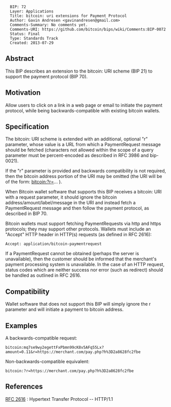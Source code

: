 <pre>
  BIP: 72
  Layer: Applications
  Title: bitcoin: uri extensions for Payment Protocol
  Author: Gavin Andresen <gavinandresen@gmail.com>
  Comments-Summary: No comments yet.
  Comments-URI: https://github.com/bitcoin/bips/wiki/Comments:BIP-0072
  Status: Final
  Type: Standards Track
  Created: 2013-07-29
</pre>

==Abstract==

This BIP describes an extension to the bitcoin: URI scheme (BIP 21) to
support the payment protocol (BIP 70).

==Motivation==

Allow users to click on a link in a web page or email to initiate the
payment protocol, while being backwards-compatible with existing
bitcoin wallets.

==Specification==

The bitcoin: URI scheme is extended with an additional, optional
"r" parameter, whose value is a URL from which a PaymentRequest
message should be fetched (characters not allowed within the scope
of a query parameter must be percent-encoded as described in RFC 3986
and bip-0021).

If the "r" parameter is provided and backwards compatibility
is not required, then the bitcoin address portion of the URI may be
omitted (the URI will be of the form: bitcoin:?r=... ).

When Bitcoin wallet software that supports this BIP receives a
bitcoin: URI with a request parameter, it should ignore the bitcoin
address/amount/label/message in the URI and instead fetch a
PaymentRequest message and then follow the payment protocol, as
described in BIP 70.

Bitcoin wallets must support fetching PaymentRequests via http and
https protocols; they may support other protocols. Wallets must
include an "Accept" HTTP header in HTTP(s) requests (as defined
in RFC 2616):

<pre>Accept: application/bitcoin-paymentrequest</pre>

If a PaymentRequest cannot be obtained (perhaps the server is
unavailable), then the customer should be informed that the merchant's
payment processing system is unavailable. In the case of an HTTP
request, status codes which are neither success nor error (such as
redirect) should be handled as outlined in RFC 2616.

==Compatibility==

Wallet software that does not support this BIP will simply ignore the
r parameter and will initiate a payment to bitcoin address.

==Examples==
A backwards-compatible request:
<pre>
bitcoin:mq7se9wy2egettFxPbmn99cK8v5AFq55Lx?amount=0.11&r=https://merchant.com/pay.php?h%3D2a8628fc2fbe
</pre>
Non-backwards-compatible equivalent:
<pre>
bitcoin:?r=https://merchant.com/pay.php?h%3D2a8628fc2fbe
</pre>

==References==

[[http://www.w3.org/Protocols/rfc2616/rfc2616.html|RFC 2616]] : Hypertext Transfer Protocol -- HTTP/1.1 
